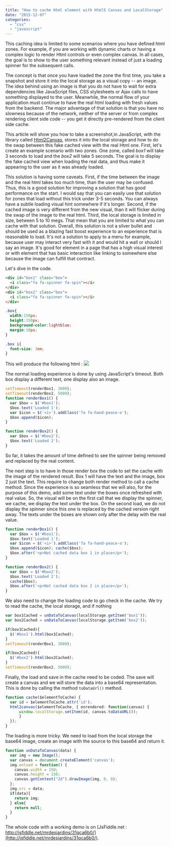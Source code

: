 ```yaml
---
title: "How to cache Html element with Html5 Canvas and LocalStorage"
date: "2015-12-07"
categories: 
  - "css"
  - "javascript"
---
```


This caching idea is limited to some scenarios where you have defined html zones. For example, if you are working with dynamic charts or having a complex logic to render Html controls or even complex canvas. In all cases, the goal is to show to the user something relevant instead of just a loading spinner for the subsequent calls.

The concept is that once you have loaded the zone the first time, you take a snapshot and store it into the local storage as a visual copy -- an image. The idea behind using an image is that you do not have to wait for extra dependencies like JavaScript files, CSS stylesheets or Ajax calls to have something displayed to the user. Meanwhile, the normal flow of your application must continue to have the real html loading with fresh values from the backend. The major advantage of that solution is that you have no slowness because of the network, neither of the server or from complex rendering client side code -- you get it directly pre-rendered from the client side cache.

This article will show you how to take a screenshot,in JavaScript, with the library called [Html2Canvas](http://html2canvas.hertzen.com/), stores it into the local storage and how to do the swap between this fake cached view with the real Html one. First, let's create an example scenario with two zones. One zone, called _box1_ will take 3 seconds to load and the _box2_ will take 5 seconds. The goal is to display the fake cached view when loading the real data, and thus make it appearing to the user as it was already loaded.

This solution is having some caveats. First, if the time between the image and the real html takes too much time, than the user may be confused. Thus, this is a good solution for improving a solution that has good performance on the start. I would say that you can easily use that solution for zones that load without this trick under 3-5 seconds. You can always have a subtle loading visual hint somewhere if it's longer. Second, if the cached image is very different from the new visual, than it will flicker during the swap of the image to the real html. Third, the local storage is limited in size, between 5 to 10 megs. That mean that you are limited to what you can cache with that solution. Overall, this solution is not a silver bullet and should be used as a blazing fast boost experience to an experience that is reasonable to load. It's not a solution to apply to a menu for example, because user may interact very fast with it and would hit a wall or should I say an image. It's good for element in a page that has a high visual interest or with element that has basic interaction like linking to somewhere else because the image can fulfill that contract.

Let's dive in the code.

```html  
<div id="box1" class="box">
  <i class="fa fa-spinner fa-spin"></i>
</div> 
<div id="box2" class="box">
  <i class="fa fa-spinner fa-spin"></i>
</div> 
```

```css
.box{ 
  width:150px; 
  height:150px; 
  background-color:lightblue; 
  margin:10px; 
}

.box i{ 
  font-size: 3em; 
} 
```

This will produce the following html : ![](/images/blog/2LoadingZonesBoxes.png)

The normal loading experience is done by using JavaScript's timeout. Both box display a different text, one display also an image. 

```typescript
setTimeout(renderBox1, 3000); 
setTimeout(renderBox2, 5000); 
function renderBox1() { 
  var $box = $('#box1'); 
  $box.text('Loaded 1'); 
  var $icon = $('<i>').addClass('fa fa-hand-peace-o'); 
  $box.append($icon); 
}

function renderBox2() { 
  var $box = $('#box2'); 
  $box.text('Loaded 2'); 
} 
``` 

So far, it takes the amount of time defined to see the spinner being removed and replaced by the real content.

The next step is to have in those render box the code to set the cache with the image of the rendered result. Box 1 will have the text and the image, box 2 just the text. This require to change both render method to call a cache method. Since the experience is so seamless that we will also, for the purpose of this demo, add some text under the boxes once refreshed with real value. So, the visual will be on the first call that we display the spinner, we cache, we display the text under the box. On the second load, we do not display the spinner since this one is replaced by the cached version right away. The texts under the boxes are shown only after the delay with the real value.

```typescript
function renderBox1() { 
  var $box = $('#box1'); 
  $box.text('Loaded 1'); 
  var $icon = $('<i>').addClass('fa fa-hand-peace-o'); 
  $box.append($icon); cache($box); 
  $box.after('<p>Not cached data box 1 in place</p>'); 
}

function renderBox2() { 
  var $box = $('#box2'); 
  $box.text('Loaded 2'); 
  cache($box); 
  $box.after('<p>Not cached data box 2 in place</p>'); 
} 
``` 


We also need to change the loading code to go check in the cache. We try to read the cache, the local storage, and if nothing 

```typescript
var box1Cached = unDataToCanvas(localStorage.getItem('box1')); 
var box2Cached = unDataToCanvas(localStorage.getItem('box2'));

if(box1Cached){ 
  $('#box1').html(box1Cached); 
} 
setTimeout(renderBox1, 3000);

if(box2Cached){ 
  $('#box2').html(box2Cached); 
} 
setTimeout(renderBox2, 5000); 
``` 


Finally, the load and save in the cache need to be coded. The save will create a canvas and we will store the data into a base64 representation. This is done by calling the method `toDataUrl()` method.

```typescript
function cache($elementToCache) { 
  var id = $elementToCache.attr('id'); 
  html2canvas($elementToCache, { onrendered: function(canvas) { 
      window.localStorage.setItem(id, canvas.toDataURL()); 
      } 
  }); 
} 
``` 


The loading is more tricky. We need to load from the local storage the base64 image, create an image with the source to this base64 and return it. 

```javascript
function unDataToCanvas(data) { 
  var img = new Image(); 
  var canvas = document.createElement('canvas'); 
  img.onload = function() { 
    canvas.width = 150; 
    canvas.height = 150; 
    canvas.getContext("2d").drawImage(img, 0, 0); 
  }; 
  img.src = data; 
  if(data){ 
    return img; 
  } else{ 
    return null; 
  } 
} 
``` 


The whole code with a working demo is on [JsFiddle.net : http://jsfiddle.net/mrdesjardins/31qca6b0/](http://jsfiddle.net/mrdesjardins/31qca6b0/).
